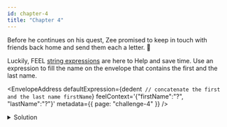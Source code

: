```yaml
---
id: chapter-4
title: "Chapter 4"
---
```



Before he continues on his quest, Zee promised to keep in touch with friends back home and send them
each a letter. :incoming_envelope:

Luckily, FEEL [string expressions](https://docs.camunda.io/docs/components/modeler/feel/language-guide/feel-string-expressions/) are
here to Help and save time. Use an expression to fill the name on the envelope that contains the
first and the last name.

<EnvelopeAddress
  defaultExpression={dedent`
      // concatenate the first and the last name
      firstName`}
  feelContext='{"firstName":"?", "lastName":"?"}'
  metadata={{ page: "challenge-4" }}
/>

<details>
  <summary>Solution</summary>
  <div>
    <div>Zee labels the envelopes and send them out.</div>
    <br />
    <pre title={"Expression"}>firstName + " " + lastName</pre>
  </div>
</details>
